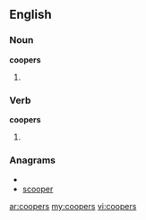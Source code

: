==English==

===Noun===
'''coopers'''

# {{obsolete}} {{plural of|[[cooper]]}}

===Verb===
'''coopers'''

# {{obsolete}} {{third-person singular of|[[cooper]]}}

===Anagrams===
* {{alphagram|ceooprs}}
* [[scooper#English|scooper]]

[[ar:coopers]]
[[my:coopers]]
[[vi:coopers]]